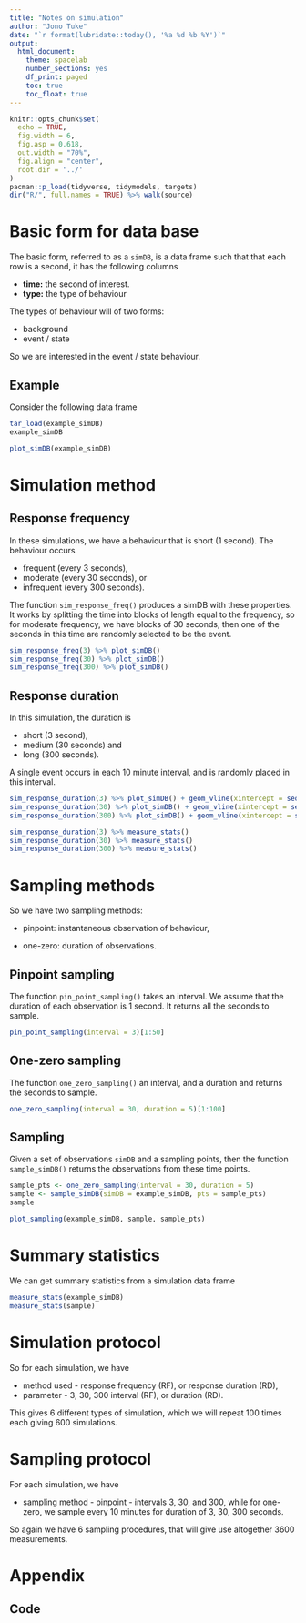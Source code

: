 ```yaml
---
title: "Notes on simulation"
author: "Jono Tuke"
date: "`r format(lubridate::today(), '%a %d %b %Y')`"
output: 
  html_document:
    theme: spacelab
    number_sections: yes
    df_print: paged
    toc: true
    toc_float: true
---
```


```r
knitr::opts_chunk$set(
  echo = TRUE, 
  fig.width = 6, 
  fig.asp = 0.618, 
  out.width = "70%",
  fig.align = "center", 
  root.dir = '../'
)
pacman::p_load(tidyverse, tidymodels, targets)
dir("R/", full.names = TRUE) %>% walk(source)
```

# Basic form for data base

The basic form, referred to as a `simDB`, is a data frame such that that each row is a second, it has the following columns

-   **time:** the second of interest. 
-   **type:** the type of behaviour

The types of behaviour will of two forms:

- background
- event / state

So we are interested in the event / state behaviour. 

## Example

Consider the following data frame

```r
tar_load(example_simDB)
example_simDB
```

```r
plot_simDB(example_simDB)
```


# Simulation method

## Response frequency

In these simulations, we have a behaviour that is short (1 second). The behaviour occurs

- frequent (every 3 seconds), 
- moderate (every 30 seconds), or
- infrequent (every 300 seconds). 

The function `sim_response_freq()` produces a simDB with these properties. It works by splitting the time into blocks of length equal to the frequency, so for moderate frequency, we have blocks of 30 seconds, then one of the seconds in this time are randomly selected to be the event. 

```r
sim_response_freq(3) %>% plot_simDB()
sim_response_freq(30) %>% plot_simDB()
sim_response_freq(300) %>% plot_simDB()
```

## Response duration

In this simulation, the duration is 

- short (3 second), 
- medium (30 seconds) and 
- long (300 seconds). 

A single event occurs in each 10 minute interval, and is randomly placed in this interval. 

```r
sim_response_duration(3) %>% plot_simDB() + geom_vline(xintercept = seq(1, 3600, 600))
sim_response_duration(30) %>% plot_simDB() + geom_vline(xintercept = seq(1, 3600, 600))
sim_response_duration(300) %>% plot_simDB() + geom_vline(xintercept = seq(1, 3600, 600))
```

```r
sim_response_duration(3) %>% measure_stats()
sim_response_duration(30) %>% measure_stats()
sim_response_duration(300) %>% measure_stats()
```



# Sampling methods

So we have two sampling methods:

-   pinpoint: instantaneous observation of behaviour,

-   one-zero: duration of observations.

## Pinpoint sampling

The function `pin_point_sampling()` takes an interval. We assume that the duration of each observation is 1 second. It returns all the seconds to sample. 

```r
pin_point_sampling(interval = 3)[1:50]
```

## One-zero sampling

The function `one_zero_sampling()` an interval, and a duration and returns the seconds to sample. 

```r
one_zero_sampling(interval = 30, duration = 5)[1:100]
```

## Sampling

Given a set of observations `simDB` and a sampling points, then the function `sample_simDB()` returns the observations from these time points.

```r
sample_pts <- one_zero_sampling(interval = 30, duration = 5)
sample <- sample_simDB(simDB = example_simDB, pts = sample_pts)
sample
```

```r
plot_sampling(example_simDB, sample, sample_pts)
```

# Summary statistics

We can get summary statistics from a simulation data frame

```r
measure_stats(example_simDB)
measure_stats(sample)
```

# Simulation protocol

So for each simulation, we have

- method used - response frequency (RF), or response duration (RD), 
- parameter - 3, 30, 300 interval (RF), or duration (RD). 

This gives 6 different types of simulation, which we will repeat 100 times each giving 600 simulations. 

# Sampling protocol 

For each simulation, we have

- sampling method - pinpoint - intervals 3, 30, and 300, while for one-zero, we sample every 10 minutes for duration of 3, 30, 300 seconds. 

So again we have 6 sampling procedures, that will give use altogether 3600 measurements. 

# Appendix

## Code

```r
```
```r
```
```r
```
```r
```
```r
```
```r
```
```r
```
```r
```
```r
```